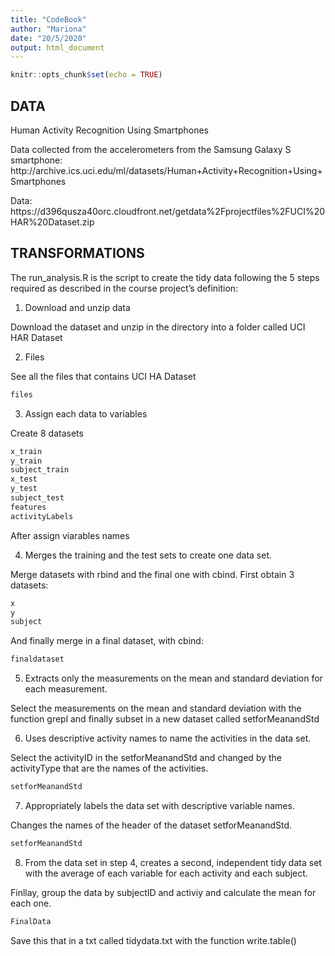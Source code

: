 ---
title: "CodeBook"
author: "Mariona"
date: "20/5/2020"
output: html_document
---

```{r setup, include=FALSE}
knitr::opts_chunk$set(echo = TRUE)
```

## DATA

Human Activity Recognition Using Smartphones

Data collected from the accelerometers from the Samsung Galaxy S smartphone: http://archive.ics.uci.edu/ml/datasets/Human+Activity+Recognition+Using+Smartphones

Data:
https://d396qusza40orc.cloudfront.net/getdata%2Fprojectfiles%2FUCI%20HAR%20Dataset.zip


## TRANSFORMATIONS

The run_analysis.R is the script to create the tidy data following the 5 steps required as described in the course         project’s definition:

1. Download and unzip data

Download the dataset and unzip in the directory into a folder called UCI HAR Dataset


2. Files

See all the files that contains UCI HA Dataset

```{r}
files
```

3. Assign each data to variables

Create 8 datasets

```{r}
x_train
y_train
subject_train
x_test
y_test
subject_test
features
activityLabels
```

After assign viarables names


4. Merges the training and the test sets to create one data set.

Merge datasets with rbind and the final one with cbind. First obtain 3 datasets:

```{r}
x
y
subject
```

And finally merge in a final dataset, with cbind:

```{r}
finaldataset
```


5. Extracts only the measurements on the mean and standard deviation for each measurement.

Select the measurements on the mean and standard deviation with the function grepl and finally subset in a new dataset called setforMeanandStd


6. Uses descriptive activity names to name the activities in the data set.

Select the activityID in the setforMeanandStd and changed by the activityType that are the names of the activities.

```{r}
setforMeanandStd
```


7. Appropriately labels the data set with descriptive variable names.

Changes the names of the header of the dataset setforMeanandStd.

```{r}
setforMeanandStd
```


8. From the data set in step 4, creates a second, independent tidy data set with the average of each                      variable for each activity and each subject.

Finllay, group the data by subjectID and activiy and calculate the mean for each one.

```{r}
FinalData
```

Save this that in a txt called tidydata.txt with the function write.table()
